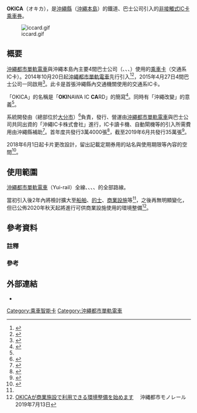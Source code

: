 {{Infobox electronic payment
| box_width          = 300px
| name               = OKICA
| other_name         = オキカ
| native_name        = 
| native_name_lang   = 
| color              = FF9C00
| color2             = 
| logo               = 
| logo_width         = 
| logo_alt           = 
| image              = 
| image_width        = 
| image_alt          = 
| caption            = OKICA
| launched           = 2014年10月20日
| service_1          = [[沖繩都市單軌電車|沖繩都市單軌電車]]（Yui-rail）
| service_2          = {{link-ja|琉球巴士交通|琉球バス交通}}
| service_3          = {{link-ja|沖繩巴士|沖縄バス}}
| service_4          = {{link-ja|那霸巴士|那覇バス}}
| service_5          = {{link-ja|東陽巴士|東陽バス}}
| service_6          =
| service_7          = 
| sales_location_1   = 自動售票機
| sales_location_2   = 沖繩都市單軌電車各站窗口
| sales_location_3   = 巴士營業所
| sales_location_4   = 
| currency           = [[日圓|日圓]]
| stored_value       = 有
| credit_expiry      = 10年不使用時失效
| maximum_credit     = JP¥30,000
| unlimited_use      = 
| variant_1          =
| variant_2          =
| variant_3          =
| variant_4          = 
| variant_5          = 
| automatic_recharge = 沒有
| technology_1       = 
| manager_1          = 
| manager_2          = 
| homepage           = https://info.okica.jp/
}}
'''OKICA'''（オキカ），是[[沖繩縣|沖繩縣]]（[[沖繩本島|沖繩本島]]）的鐵道、巴士公司引入的[[非接觸式支付|非接觸式]][[IC卡|IC卡]][[乘車券|乘車券]]。

[[File:iccard.gif|thumb]]

== 概要 ==
[[沖繩都市單軌電車|沖繩都市單軌電車]]與沖繩本島內主要4間巴士公司（{{link-ja|琉球巴士交通|琉球バス交通}}、{{link-ja|沖繩巴士|沖縄バス}}、{{link-ja|那霸巴士|那覇バス}}、{{link-ja|東陽巴士|東陽バス}}）使用的[[乘車卡|乘車卡]]（交通系IC卡）。2014年10月20日起[[沖繩都市單軌電車|沖繩都市單軌電車]]先行引入<ref name="ryuukyuu20140901">{{Cite news|title=来月20日から「オキカ」稼働 モノレールのIC乗車券|newspaper=[[琉球新報|琉球新報]]|date=2014-09-01|url=http://ryukyushimpo.jp/news/storyid-230943-storytopic-4.html|accessdate=2020-05-15|archiveurl=https://web.archive.org/web/20181101015316/https://ryukyushimpo.jp/news/prentry-230943.html|archivedate=2018-11-01|dead-url=no}}</ref><ref>{{Cite news|url=https://www.okinawatimes.co.jp/articles/-/45304|archiveurl=https://web.archive.org/web/20190722190111/https://www.okinawatimes.co.jp/articles/-/45304|title=沖縄初交通系ICカード、先行運用開始|newspaper=沖縄タイムス|date=2014-10-20|accessdate=2020-05-15|archivedate=2019-07-22|dead-url=no}}</ref>，2015年4月27日4間巴士公司一同啟用<ref>{{Cite news|url=https://www.okinawatimes.co.jp/articles/-/13676|archiveurl=https://web.archive.org/web/20200515182514/https://www.okinawatimes.co.jp/articles/-/13676|title=「オキカ」 県内の路線バス各社で導入開始|newspaper=沖縄タイムス|date=2015-04-28|accessdate=2020-05-15|archivedate=2020-05-15|dead-url=no}}</ref>。此卡是首張沖繩縣內交通機關使用的交通系IC卡{{efn|沖繩縣內可以使用「[[Suica|Suica]]」與「[[PASMO|PASMO]]」等[[交通系IC卡全國互相使用服務|全國互相使用服務]]對應的[[乘車卡|交通系IC卡]]的商業設施較多（不可使用「[[PiTaPa|PiTaPa]]」）。然而交通系IC卡不能用於交通機關，只有{{link-ja|那霸巴士|那覇バス}}的市內線自2012年5月19日起可用{{link-ja|iD (信用卡支付服務)|iD (クレジット決済サービス)|iD}}支付<ref>{{Cite news|title=那覇バス「iD」導入 全国初 運賃後払い|newspaper=琉球新報|date=2012-05-19|url=http://ryukyushimpo.jp/news/storyid-191372-storytopic-4.html|accessdate=2015-05-19|archive-date=2015-05-20|archive-url=https://web.archive.org/web/20150520072304/http://ryukyushimpo.jp/news/storyid-191372-storytopic-4.html|dead-url=yes}}</ref>。}}。

「OKICA」的名稱是「'''OKI'''NAWA IC '''CA'''RD」的簡寫<ref name="イード20140129">{{Cite news|title=沖縄本島のICカード、名前は「OKICA」…2015年度導入へ|newspaper=レスポンス|date=2014-08-28|author=草町義和|url=http://response.jp/article/2014/01/29/215984.html|accessdate=2017-12-02|publisher=イード|archive-date=2017-12-03|archive-url=https://web.archive.org/web/20171203013851/https://response.jp/article/2014/01/29/215984.html|dead-url=no}}</ref>。同時有「沖繩改變」的意義<ref name="イード20140129"/>。

系統開發由{{link-ja|Mobile Create|モバイルクリエイト}}（總部位於[[大分市|大分市]]）<ref>{{cite press release|title=沖縄本島IC乗車券システムを運営する沖縄ICカード株式会社の設立記者会見が行われました|publisher=モバイルクリエイト|date=2013-11-28|format=PDF|url=http://www.mcinc.jp/wp/wp-content/uploads/2015/08/沖縄本島IC-乗車券システムを運営する沖縄IC-カード株式会社の設立記者会見が行われました.pdf|accessdate=2017-12-02|archive-date=2021-10-17|archive-url=https://web.archive.org/web/20211017064057/http://www.mcinc.jp/wp/wp-content/uploads/2015/08/%E6%B2%96%E7%B8%84%E6%9C%AC%E5%B3%B6IC-%E4%B9%97%E8%BB%8A%E5%88%B8%E3%82%B7%E3%82%B9%E3%83%86%E3%83%A0%E3%82%92%E9%81%8B%E5%96%B6%E3%81%99%E3%82%8B%E6%B2%96%E7%B8%84IC-%E3%82%AB%E3%83%BC%E3%83%89%E6%A0%AA%E5%BC%8F%E4%BC%9A%E7%A4%BE%E3%81%AE%E8%A8%AD%E7%AB%8B%E8%A8%98%E8%80%85%E4%BC%9A%E8%A6%8B%E3%81%8C%E8%A1%8C%E3%82%8F%E3%82%8C%E3%81%BE%E3%81%97%E3%81%9F.pdf|dead-url=no}}</ref>負責，發行、營運由[[沖繩都市單軌電車|沖繩都市單軌電車]]與巴士公司共同出資的「沖繩IC卡株式會社」進行，IC卡讀卡機、自動閘機等的引入所需費用由沖繩縣補助<ref name="rs131126">{{Cite news|title=IC乗車券、来年10月開始 モノレール先行|newspaper=琉球新報|date=2013-11-26|url=http://ryukyushimpo.jp/news/storyid-215807-storytopic-4.html|accessdate=2017-12-02|archive-date=2014-10-27|archive-url=https://web.archive.org/web/20141027200231/http://ryukyushimpo.jp/news/storyid-215807-storytopic-4.html|dead-url=no}}</ref>。首年度共發行3萬4000張<ref name="benrista">{{Cite news|title=沖縄のIC乗車券は「OKICA(オキカ)」に決定。2014年10月から順次導入|newspaper=BENRISTA|date=2014-01-29|url=http://card.benrista.com/trend/15473/|accessdate=2017-12-02|archive-date=2014-09-03|archive-url=https://web.archive.org/web/20140903053757/http://card.benrista.com/trend/15473/|dead-url=yes}}</ref>，截至2019年6月共發行35萬張<ref>{{Cite web|title=沖縄本島IC乗車券システム「OKICA」の商業分野拡張にともなうシステム開発業者に選定されました|url=https://www.mcinc.jp/news/%E6%B2%96%E7%B8%84%E6%9C%AC%E5%B3%B6ic%E4%B9%97%E8%BB%8A%E5%88%B8%E3%82%B7%E3%82%B9%E3%83%86%E3%83%A0%E3%80%8Cokica%E3%80%8D%E3%81%AE%E5%95%86%E6%A5%AD%E5%88%86%E9%87%8E%E6%8B%A1%E5%BC%B5%E3%81%AB/|website=www.mcinc.jp|accessdate=2020-04-28|publisher=モバイルクリエイト|date=2019-07-13}}</ref>。

2018年6月1日起卡片更改設計，留出記載定期券用的站名與使用期限等內容的空間<ref>{{Cite news|url=https://www.okinawatimes.co.jp/articles/-/256617|archiveurl=https://web.archive.org/web/20190515060159/https://www.okinawatimes.co.jp/articles/-/256617|title=沖縄のIC乗車カード｢OKICA｣、初のデザイン変更 人気観光キャラを採用|newspaper=沖縄タイムス|date=2018-05-24|accessdate=2020-05-15|archivedate=2019-05-15|dead-url=no}}</ref>。

== 使用範圍 ==
[[沖繩都市單軌電車|沖繩都市單軌電車]]（Yui-rail）全線、{{link-ja|琉球巴士交通|琉球バス交通}}、{{link-ja|沖繩巴士|沖縄バス}}、{{link-ja|那霸巴士|那覇バス}}、{{link-ja|東陽巴士|東陽バス}}的全部路線{{efn|包括高速巴士，但{{link-ja|那霸機場利木津巴士|那覇空港リムジンバス}}、定期觀光巴士、受市町村委托運行的社區巴士除外。}}。

當初引入後2年內將檢討擴大至[[船舶|船舶]]、[[的士|的士]]、[[商業設施|商業設施]]等<ref name="ryuukyuu20140901" />，之後再無明顯變化，但已公佈2020年秋天起將進行可供商業設施使用的環境整備<ref>[https://info.okica.jp/infomation/4674.html OKICAが商業施設で利用できる環境整備を始めます] {{Wayback|url=https://info.okica.jp/infomation/4674.html |date=20190810231925 }}　沖縄都市モノレール　2019年7月13日</ref>。
== 參考資料 ==
=== 註釋 ===
{{notelist}}
=== 參考 ===
{{Reflist|2}}
== 外部連結 ==
*{{Official website|info.okica.jp}}

{{日本電子票證}}
{{信用卡}}

{{DEFAULTSORT:Okica}}
[[Category:乘車智能卡|Category:乘車智能卡]]
[[Category:沖繩都市單軌電車|Category:沖繩都市單軌電車]]